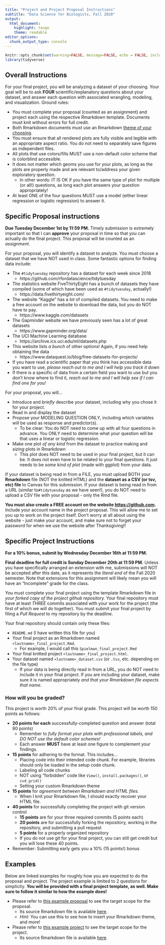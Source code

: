 ```yaml
---
title: "Project and Project Proposal Instructions"
subtitle: "Data Science for Biologists, Fall 2020"
output: 
  html_document:
    highlight: tango
    theme: readable
editor_options: 
  chunk_output_type: console
---
```


```r
knitr::opts_chunk$set(warning=FALSE, message=FALSE, echo = FALSE, include = FALSE)
library(tidyverse)
```


## Overall Instructions

For your final project, you will be analyzing a dataset of your choosing. Your goal will be to ask **FOUR** scientific/explanatory questions about your dataset, and answer each question with associated wrangling, modeling, and visualization. Ground rules:


+ You must complete your proposal (counted as an assignment) and project each using the respective Rmarkdown template. Documents must knit without errors for full credit.
+ Both Rmarkdown documents must use an Rmarkdown [theme of your choosing](https://www.datadreaming.org/post/r-markdown-theme-gallery/).
+ You must ensure that all rendered plots are fully visible and legible with an appropriate aspect ratio. You do not need to separately save figures as independent files. 
+ All plots that use colors/fills MUST use a non-default color scheme that is colorblind accessible. 
+ It does not matter which geoms you use for your plots, as long as the plots are properly made and are relevant to/address your given exploratory question. 
  + In other words: IT IS OK if you have the same type of plot for multiple (or all!) questions, as long each plot answers your question appropriately!
+ At least ONE of the four questions MUST use a model (either linear regression or logistic regression) to answer it. 


## Specific Proposal instructions

**Due Tuesday December 1st by 11:59 PM.** Timely submission is extremely important so that I can **approve** your proposal in time so that you can actually do the final project. This proposal will be counted as an *assignment.*

For your proposal, you will identify a dataset to analyze. You must choose a dataset that we have NOT used in class. Some fantastic options for finding data include:

+ The `#tidytuesday` repository has a dataset for each week since 2018
  + https://github.com/rfordatascience/tidytuesday
+ The statistics website FiveThirtyEight has a bunch of datasets they have compiled (some of which have been used as `#tidytuesday`, actually!)
  + https://data.fivethirtyeight.com/
+ The website "Kaggle" has a *lot* of compiled datasets. You need to make a free account on the website to download the data, but you do NOT have to pay.
  + https://www.kaggle.com/datasets
+ The Gapminder website we have previously seen has a lot of great datasets
  + https://www.gapminder.org/data/
+ The UCI Machine Learning database
  + https://archive.ics.uci.edu/ml/datasets.php
+ This website lists *a bunch* of other options! Again, if you need help obtaining the data
  + https://www.dataquest.io/blog/free-datasets-for-projects/
+ If you have read a scientific paper that you think has accessible data you want to use, *please reach out to me and I will help you track it down*
+ If there is a specific of data from a certain field you want to use but you don't know where to find it, *reach out to me and I will help see if I can find one for you!*


For your proposal, you will...

+ Introduce and *briefly* describe your dataset, including why you chose it for your project. 
+ Read in and display the dataset
+ Propose your MODELING QUESTION ONLY, including which variables will be used as response and predictor(s). 
  + To be clear: You do NOT need to come up with all four questions in advance. You ONLY need to determine what your question will be that uses a linear or logistic regression. 
+ Make one plot *of any kind* from the dataset to practice making and *sizing* plots in Rmarkdown
  + This plot does NOT need to be used in your final project, but it can be. It does not even have to be related to your final questions. It just needs to be *some kind of plot* (made with ggplot) from your data.
  

If your dataset is being read in from a FILE, you must upload BOTH your **Rmarkdown** file (NOT the knitted HTML) and the **dataset as a CSV (or tsv, etc) file** to Canvas for this submission. If your dataset is being read in from a URL (similar to`#tidytuesday` as we have seen!), you do NOT need to upload a CSV file with your proposal - only the Rmd file.

**You must also create a FREE account on the website [https://github.com](https://github.com).** Include your account name in the project proposal. This will allow me to set you up to work on the project itself. Don't worry at all about using the website - just make your account, and make sure not to forget your password for when we use the website after Thanksgiving!!

## Specific Project Instructions

**For a 10% bonus, submit by Wednesday December 16th at 11:59 PM.**

**Final deadline for full credit is Sunday December 20th at 11:59 PM.** Unless you have specifically arranged an extension with me, submissions will NOT be accepted after this date, as it represents the _literal end_ of the Fall 2020 semester. Note that extensions for this assignment will likely mean you will have an "Incomplete" grade for the class.


You must complete your final project using the template Rmarkdown file in *your forked copy of the project github repository.* Your final repository must have at least *THREE* commits associated with your work for the project (the first of which we will do together). You must submit your final project by filing a *Pull Request* to my repository by the deadline. 

Your final repository should contain only these files: 

+ `README.md` (I have written this file for you)
+ Your final project as an Rmarkdown named `<lastname>_final_project.Rmd`. 
  + For example, I would call this `Spielman_final_project.Rmd`
+ Your final knitted project `<lastname>_final_project.html`. 
+ Your dataset named `<lastname>_dataset.csv` (or `.tsv`, etc. depending on the file type)
  + If your data is being directly read in from a URL, you do NOT need to include it in your final project. If you are including your dataset, make sure it is named appropriately *and that your Rmarkdown file expects that name.*

### How will you be graded?

This project is worth 20% of your final grade. This project will be worth 150 points as follows:

+ **20 points for each** successfully-completed question and answer (total 80 points)
  + Remember to *fully format your plots with professional labels, and DO NOT use the default color schemes!*
  + Each answer **MUST** have at least one figure to complement your findings.
+ **15 points** for adhering to the format. This includes...
  + Placing code into their intended code chunk. For example, libraries should only be loaded in the setup code chunk.
  + Labeling all code chunks
  + NOT using "forbidden" code like `View()`, `install.packages()`, or `cvd_grid()`
  + Setting your custom Rmarkdown theme 
+ **15 points** for *agreement between Rmarkdown and HTML files*. 
  + When I knit your Rmarkdown file, I should exactly recover your HTML file.
+ **40 points** for successfully completing the project with git version control
  + **15 points** are for your three required commits (5 points each)
  + **20 points** are for successfully forking the repository, working in the repository, and submitting a pull request
  + **5 points** for a properly organized repository
  + If you do not use git for your final project, you can still get credit but you will lose these 40 points.
+ Remember: Submitting early gets you a 10% (15 points!) bonus




## Examples

Below are linked examples for roughly how you are expected to do the proposal and project. The project example is limited to 2 questions for simplicity. **You will be provided with a final project template, as well. Make sure to follow it similar to how the example does!**

+ Please refer to [this example proposal](http://htmlpreview.github.io/?https://github.com/sjspielman/datascience_for_biologists/blob/master/docs/fall2020/project/example_proposal.html) to see the target scope for the proposal.
  + Its source Rmarkdown file is available [here](https://raw.githubusercontent.com/sjspielman/datascience_for_biologists/master/docs/fall2020/project/example_proposal.Rmd).   
  + *Hint:* You can use this to see how to insert your Rmarkdown theme, and more!

+ Please refer to [this example project](http://htmlpreview.github.io/?https://github.com/sjspielman/datascience_for_biologists/blob/master/docs/fall2020/project/example_project.html) to see the target scope for the project.
  + Its source Rmarkdown file is available [here](https://raw.githubusercontent.com/sjspielman/datascience_for_biologists/master/docs/fall2020/project/example_project.Rmd). 







